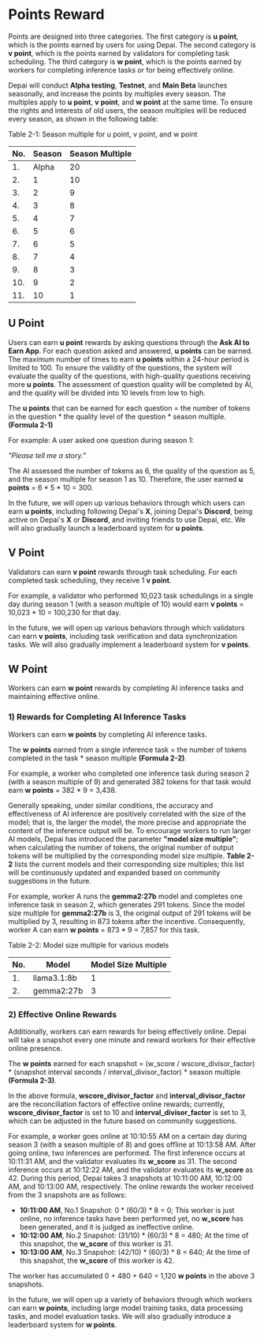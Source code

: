 # Points Reward

Points are designed into three categories. The first category is **u point**, which is the points earned by users for using Depai. The second category is **v point**, which is the points earned by validators for completing task scheduling. The third category is **w point**, which is the points earned by workers for completing inference tasks or for being effectively online.

Depai will conduct **Alpha testing**, **Testnet**, and **Main Beta** launches seasonally, and increase the points by multiples every season. The multiples apply to **u point**, **v point**, and **w point** at the same time. To ensure the rights and interests of old users, the season multiples will be reduced every season, as shown in the following table:

Table 2-1: Season multiple for u point, v point, and w point

| No. | Season  | Season Multiple |
|-----|---------|-----------------|
| 1.  | Alpha   | 20              |
| 2.  | 1       | 10              |
| 3.  | 2       | 9               |
| 4.  | 3       | 8               |
| 5.  | 4       | 7               |
| 6.  | 5       | 6               |
| 7.  | 6       | 5               |
| 8.  | 7       | 4               |
| 9.  | 8       | 3               |
| 10. | 9       | 2               |
| 11. | 10      | 1               |

## U Point

Users can earn **u point** rewards by asking questions through the **Ask AI to Earn App**. For each question asked and answered, **u points** can be earned. The maximum number of times to earn **u points** within a 24-hour period is limited to 100. To ensure the validity of the questions, the system will evaluate the quality of the questions, with high-quality questions receiving more **u points**. The assessment of question quality will be completed by AI, and the quality will be divided into 10 levels from low to high.

The **u points** that can be earned for each question = the number of tokens in the question * the quality level of the question * season multiple. **(Formula 2-1)**

For example: A user asked one question during season 1:

*"Please tell me a story."*

The AI assessed the number of tokens as 6, the quality of the question as 5, and the season multiple for season 1 as 10. Therefore, the user earned **u points** = 6 * 5 * 10 = 300.

In the future, we will open up various behaviors through which users can earn **u points**, including following Depai's **X**, joining Depai's **Discord**, being active on Depai's **X** or **Discord**, and inviting friends to use Depai, etc. We will also gradually launch a leaderboard system for **u points**.

## V Point

Validators can earn **v point** rewards through task scheduling. For each completed task scheduling, they receive 1 **v point**.

For example, a validator who performed 10,023 task schedulings in a single day during season 1 (with a season multiple of 10) would earn **v points** = 10,023 * 10 = 100,230 for that day.

In the future, we will open up various behaviors through which validators can earn **v points**, including task verification and data synchronization tasks. We will also gradually implement a leaderboard system for **v points**.

## W Point

Workers can earn **w point** rewards by completing AI inference tasks and maintaining effective online.

### 1) Rewards for Completing AI Inference Tasks

Workers can earn **w points** by completing AI inference tasks.

The **w points** earned from a single inference task = the number of tokens completed in the task * season multiple **(Formula 2-2)**.

For example, a worker who completed one inference task during season 2 (with a season multiple of 9) and generated 382 tokens for that task would earn **w points** = 382 * 9 = 3,438.

Generally speaking, under similar conditions, the accuracy and effectiveness of AI inference are positively correlated with the size of the model; that is, the larger the model, the more precise and appropriate the content of the inference output will be. To encourage workers to run larger AI models, Depai has introduced the parameter **"model size multiple"**; when calculating the number of tokens, the original number of output tokens will be multiplied by the corresponding model size multiple. **Table 2-2** lists the current models and their corresponding size multiples; this list will be continuously updated and expanded based on community suggestions in the future.

For example, worker A runs the **gemma2:27b** model and completes one inference task in season 2, which generates 291 tokens. Since the model size multiple for **gemma2:27b** is 3, the original output of 291 tokens will be multiplied by 3, resulting in 873 tokens after the incentive. Consequently, worker A can earn **w points** = 873 * 9 = 7,857 for this task.

Table 2-2: Model size multiple for various models

| No. | Model          | Model Size Multiple |
|-----|----------------|---------------------|
| 1.  | llama3.1:8b    | 1                   |
| 2.  | gemma2:27b     | 3                   |

### 2) Effective Online Rewards

Additionally, workers can earn rewards for being effectively online. Depai will take a snapshot every one minute and reward workers for their effective online presence.

The **w points** earned for each snapshot = (w_score / wscore_divisor_factor) * (snapshot interval seconds / interval_divisor_factor) * season multiple **(Formula 2-3)**.

In the above formula, **wscore_divisor_factor** and **interval_divisor_factor** are the reconciliation factors of effective online rewards; currently, **wscore_divisor_factor** is set to 10 and **interval_divisor_factor** is set to 3, which can be adjusted in the future based on community suggestions.

For example, a worker goes online at 10:10:55 AM on a certain day during season 3 (with a season multiple of 8) and goes offline at 10:13:58 AM. After going online, two inferences are performed. The first inference occurs at 10:11:31 AM, and the validator evaluates its **w_score** as 31. The second inference occurs at 10:12:22 AM, and the validator evaluates its **w_score** as 42. During this period, Depai takes 3 snapshots at 10:11:00 AM, 10:12:00 AM, and 10:13:00 AM, respectively. The online rewards the worker received from the 3 snapshots are as follows:
- **10:11:00 AM**, No.1 Snapshot: 0 * (60/3) * 8 = 0; This worker is just online, no inference tasks have been performed yet, no **w_score** has been generated, and it is judged as ineffective online.
- **10:12:00 AM**, No.2 Snapshot: (31/10) * (60/3) * 8 = 480; At the time of this snapshot, the **w_score** of this worker is 31.
- **10:13:00 AM**, No.3 Snapshot: (42/10) * (60/3) * 8 = 640; At the time of this snapshot, the **w_score** of this worker is 42.

The worker has accumulated 0 + 480 + 640 = 1,120 **w points** in the above 3 snapshots.

In the future, we will open up a variety of behaviors through which workers can earn **w points**, including large model training tasks, data processing tasks, and model evaluation tasks. We will also gradually introduce a leaderboard system for **w points**.